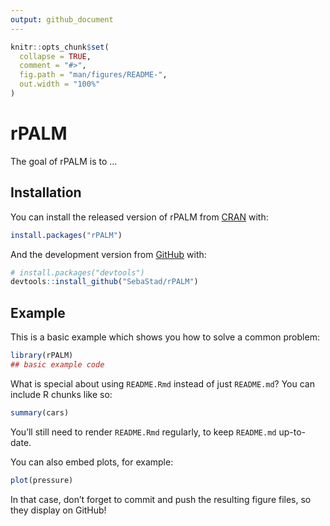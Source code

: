 ---
output: github_document
---

<!-- README.md is generated from README.Rmd. Please edit that file -->

```{r, include = FALSE}
knitr::opts_chunk$set(
  collapse = TRUE,
  comment = "#>",
  fig.path = "man/figures/README-",
  out.width = "100%"
)
```

# rPALM

<!-- badges: start -->
<!-- badges: end -->

The goal of rPALM is to ...

## Installation

You can install the released version of rPALM from [CRAN](https://CRAN.R-project.org) with:

``` r
install.packages("rPALM")
```

And the development version from [GitHub](https://github.com/) with:

``` r
# install.packages("devtools")
devtools::install_github("SebaStad/rPALM")
```
## Example

This is a basic example which shows you how to solve a common problem:

```{r example}
library(rPALM)
## basic example code
```

What is special about using `README.Rmd` instead of just `README.md`? You can include R chunks like so:

```{r cars}
summary(cars)
```

You'll still need to render `README.Rmd` regularly, to keep `README.md` up-to-date.

You can also embed plots, for example:

```{r pressure, echo = FALSE}
plot(pressure)
```

In that case, don't forget to commit and push the resulting figure files, so they display on GitHub!

